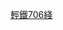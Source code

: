 {{鐵道路線 | lua = 1 | 铁道系统 = 香港輕鐵
|模板名稱 = 香港輕鐵706綫
|名稱 = {{香港輕鐵路綫|706}} [[香港輕鐵706綫]]
|代表色 = {{輕鐵顏色|706}}
|車站列表 = sep=%rarrow% ~ 天水圍 ~ 天耀 ~ 樂湖 ~ 天瑞 ~ 頌富 ~ 天富 ~ 天逸 ~ 天恒 ~ 濕地公園 ~ 天秀 ~ 天悅 ~ 天榮 ~ 銀座 ~ 天湖 ~ 天慈 ~ 天水圍
| 註釋 = 
}}<noinclude>
[[Category:香港鐵路模板|輕鐵706綫]]
</noinclude>